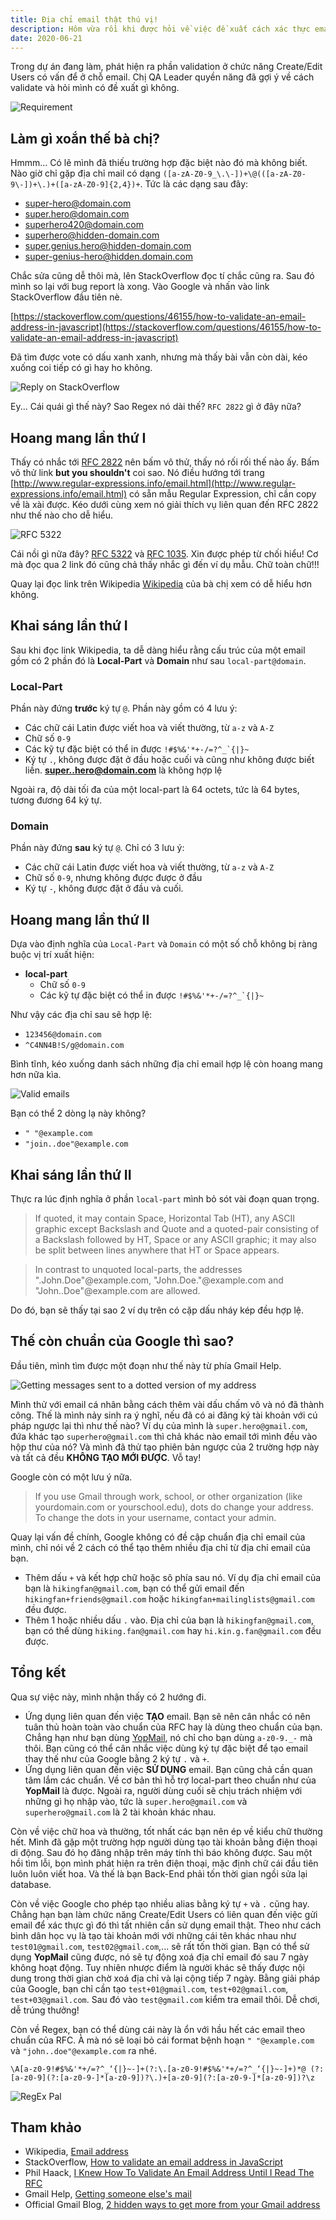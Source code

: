 ```yaml
---
title: Địa chỉ email thật thú vị!
description: Hôm vừa rồi khi được hỏi về việc đề xuất cách xác thực email, mình phát hiện ra nhiều điều mới về cấu trúc chuẩn của email.
date: 2020-06-21
---
```


Trong dự án đang làm, phát hiện ra phần validation ở chức năng Create/Edit Users có vấn để ở chỗ email. Chị QA Leader quyền năng đã gợi ý về cách validate và hỏi mình có đề xuất gì không.

![Requirement](../../assets/tutorials/dia-chi-email-that-thu-vi/requirement.jpg)

## Làm gì xoắn thế bà chị?

Hmmm... Có lẽ mình đã thiếu trường hợp đặc biệt nào đó mà không biết. Nào giờ chỉ gặp địa chỉ mail có dạng `([a-zA-Z0-9_\.\-])+\@(([a-zA-Z0-9\-])+\.)+([a-zA-Z0-9]{2,4})+`. Tức là các dạng sau đây:

- super-hero@domain.com
- super.hero@domain.com
- superhero420@domain.com
- superhero@hidden-domain.com
- super.genius.hero@hidden-domain.com
- super-genius-hero@hidden.domain.com

Chắc sửa cũng dễ thôi mà, lên StackOverflow đọc tí chắc cũng ra. Sau đó mình so lại với bug report là xong. Vào Google và nhấn vào link StackOverflow đầu tiên nè.

[https://stackoverflow.com/questions/46155/how-to-validate-an-email-address-in-javascript](https://stackoverflow.com/questions/46155/how-to-validate-an-email-address-in-javascript)

Đã tìm được vote có dấu xanh xanh, nhưng mà thấy bài vẫn còn dài, kéo xuống coi tiếp có gì hay ho không.

![Reply on StackOverflow](../../assets/tutorials/dia-chi-email-that-thu-vi/stackoverflow.png)

Ey... Cái quái gì thế này? Sao Regex nó dài thế? `RFC 2822` gì ở đây nữa?

## Hoang mang lần thứ I

Thấy có nhắc tới [RFC 2822](https://tools.ietf.org/html/rfc2822) nên bấm vô thử, thấy nó rối rối thế nào ấy. Bấm vô thử link **but you shouldn't** coi sao. Nó điều hướng tới trang [http://www.regular-expressions.info/email.html](http://www.regular-expressions.info/email.html) có sẵn mẫu Regular Expression, chỉ cần copy về là xài được. Kéo dưới cùng xem nó giải thích vụ liên quan đến RFC 2822 như thế nào cho dễ hiểu.

![RFC 5322](../../assets/tutorials/dia-chi-email-that-thu-vi/regular-expression.png)

Cái nồi gì nữa đây? [RFC 5322](https://tools.ietf.org/html/rfc5322#section-3.4) và [RFC 1035](https://tools.ietf.org/html/rfc1035#section-2.3.1). Xin được phép từ chối hiểu! Cơ mà đọc qua 2 link đó cũng chả thấy nhắc gì đến ví dụ mẫu. Chữ toàn chữ!!!

Quay lại đọc link trên Wikipedia [Wikipedia](https://en.wikipedia.org/wiki/Email_address) của bà chị xem có dễ hiểu hơn không.

## Khai sáng lần thứ I

Sau khi đọc link Wikipedia, ta dễ dàng hiểu rằng cấu trúc của một email gồm có 2 phần đó là **Local-Part** và **Domain** như sau `local-part@domain`.

### Local-Part

Phần này đứng **trước** ký tự `@`. Phần này gồm có 4 lưu ý:

- Các chữ cái Latin được viết hoa và viết thường, từ `a-z` và `A-Z`
- Chữ số `0-9`
- Các kỹ tự đặc biệt có thể in được `` !#$%&'*+-/=?^_`{|}~ ``
- Ký tự `.`, không được đặt ở đầu hoặc cuối và cũng như không được biết liền. **super..hero@domain.com** là không hợp lệ

Ngoài ra, độ dài tối đa của một local-part là 64 octets, tức là 64 bytes, tương đương 64 ký tự.

### Domain

Phần này đứng **sau** ký tự `@`. Chỉ có 3 lưu ý:

- Các chữ cái Latin được viết hoa và viết thường, từ `a-z` và `A-Z`
- Chữ số `0-9`, nhưng không được được ở đầu
- Ký tự `-`, không được đặt ở đầu và cuối.

## Hoang mang lần thứ II

Dựa vào định nghĩa của `Local-Part` và `Domain` có một số chỗ không bị ràng buộc vị trí xuất hiện:

- **local-part**
  - Chữ số `0-9`
  - Các kỹ tự đặc biệt có thể in được `` !#$%&'*+-/=?^_`{|}~ ``

Như vậy các địa chỉ sau sẽ hợp lệ:

- `123456@domain.com`
- `^C4NN4B!S/g@domain.com`

Bình tĩnh, kéo xuống danh sách những địa chỉ email hợp lệ còn hoang mang hơn nữa kìa.

![Valid emails](../../assets/tutorials/dia-chi-email-that-thu-vi/valid-emails.png)

Bạn có thể 2 dòng lạ này không?

- `" "@example.com`
- `"join..doe"@example.com`

## Khai sáng lần thứ II

Thực ra lúc định nghĩa ở phần `local-part` mình bỏ sót vài đoạn quan trọng.

> If quoted, it may contain Space, Horizontal Tab (HT), any ASCII graphic except Backslash and Quote and a quoted-pair consisting of a Backslash followed by HT, Space or any ASCII graphic; it may also be split between lines anywhere that HT or Space appears.

> In contrast to unquoted local-parts, the addresses ".John.Doe"@example.com, "John.Doe."@example.com and "John..Doe"@example.com are allowed.

Do đó, bạn sẽ thấy tại sao 2 ví dụ trên có cặp dấu nháy kép đều hợp lệ.

## Thế còn chuẩn của Google thì sao?

Đầu tiên, mình tìm được một đoạn như thế này từ phía Gmail Help.

![Getting messages sent to a dotted version of my address](../../assets/tutorials/dia-chi-email-that-thu-vi/dotted-version.png)

Mình thử với email cá nhân bằng cách thêm vài dấu chấm vô và nó đã thành công. Thế là mình nảy sinh ra ý nghĩ, nếu đã có ai đăng ký tài khoản với cú pháp ngược lại thì như thế nào? Ví dụ của mình là `super.hero@gmail.com`, đứa khác tạo `superhero@gmail.com` thì chả khác nào email tới mình đều vào hộp thư của nó? Và mình đã thử tạo phiên bản ngược của 2 trường hợp này và tất cả đều **KHÔNG TẠO MỚI ĐƯỢC**. Vỗ tay!

Google còn có một lưu ý nữa.

> If you use Gmail through work, school, or other organization (like yourdomain.com or yourschool.edu), dots do change your address. To change the dots in your username, contact your admin.

Quay lại vấn đề chính, Google không có đề cập chuẩn địa chỉ email của mình, chỉ nói về 2 cách có thể tạo thêm nhiều địa chỉ từ địa chỉ email của bạn.

- Thêm dấu `+` và kết hợp chữ hoặc sô phía sau nó. Ví dụ địa chỉ email của bạn là `hikingfan@gmail.com`, bạn có thể gửi email đến `hikingfan+friends@gmail.com` hoặc `hikingfan+mailinglists@gmail.com` đều được.
- Thêm 1 hoặc nhiều dấu `.` vào.
  Địa chỉ của bạn là `hikingfan@gmail.com`, bạn có thể dùng `hiking.fan@gmail.com` hay `hi.kin.g.fan@gmail.com` đều được.

## Tổng kết

Qua sự việc này, mình nhận thấy có 2 hướng đi.

- Ứng dụng liên quan đến việc **TẠO** email. Bạn sẽ nên cân nhắc có nên tuân thủ hoàn toàn vào chuẩn của RFC hay là dùng theo chuẩn của bạn. Chẳng hạn như bạn dùng [YopMail](http://www.yopmail.com/en/), nó chỉ cho bạn dùng `a-z0-9._-` mà thôi. Bạn cũng có thể cân nhắc việc dùng ký tự đặc biệt để tạo email thay thế như của Google bằng 2 ký tự `.` và `+`.
- Ứng dụng liên quan đến việc **SỬ DỤNG** email. Bạn cũng chả cần quan tâm lắm các chuẩn. Về cơ bản thì hỗ trợ local-part theo chuẩn như của **YopMail** là được. Ngoài ra, người dùng cuối sẽ chịu trách nhiệm với những gì họ nhập vào, tức là `super.hero@gmail.com` và `superhero@gmail.com` là 2 tài khoản khác nhau.

Còn về việc chữ hoa và thường, tốt nhất các bạn nên ép về kiểu chữ thường hết. Mình đã gặp một trường hợp người dùng tạo tài khoản bằng điện thoại di động. Sau đó họ đăng nhập trên máy tính thì báo không được. Sau một hồi tìm lỗi, bọn mình phát hiện ra trên điện thoại, mặc định chữ cái đầu tiên luôn luôn viết hoa. Và thế là bạn Back-End phải tốn thời gian ngồi sửa lại database.

Còn về việc Google cho phép tạo nhiều alias bằng ký tự `+` và `.` cũng hay. Chẳng hạn bạn làm chức năng Create/Edit Users có liên quan đến việc gửi email để xác thực gì đó thì tất nhiên cần sử dụng email thật. Theo như cách bình dân học vụ là tạo tài khoản mới với những cái tên khác nhau như `test01@gmail.com`, `test02@gmail.com`,... sẽ rất tốn thời gian. Bạn có thể sử dụng **YopMail** cũng được, nó sẽ tự động xoá địa chỉ email đó sau 7 ngày không hoạt động. Tuy nhiên nhược điểm là người khác sẽ thấy được nội dung trong thời gian chờ xoá địa chỉ và lại cộng tiếp 7 ngày. Bằng giải pháp của Google, bạn chỉ cần tạo `test+01@gmail.com`, `test+02@gmail.com`, `test+03@gmail.com`. Sau đó vào `test@gmail.com` kiểm tra email thôi. Dễ chơi, dễ trúng thưởng!

Còn về Regex, bạn có thể dùng cái này là ổn với hầu hết các email theo chuẩn của RFC. À mà nó sẽ loại bỏ cái format bệnh hoạn `" "@example.com` và `"john..doe"@example.com` ra nhé.

`\A[a-z0-9!#$%&'*+/=?^_‘{|}~-]+(?:\.[a-z0-9!#$%&'*+/=?^_‘{|}~-]+)*@ (?:[a-z0-9](?:[a-z0-9-]*[a-z0-9])?\.)+[a-z0-9](?:[a-z0-9-]*[a-z0-9])?\z`

![RegEx Pal](../../assets/tutorials/dia-chi-email-that-thu-vi/regexpal.png)

## Tham khảo

- Wikipedia, [Email address](https://en.wikipedia.org/wiki/Email_address)
- StackOverflow, [How to validate an email address in JavaScript](https://stackoverflow.com/a/1373724)
- Phil Haack, [I Knew How To Validate An Email Address Until I Read The RFC](https://haacked.com/archive/2007/08/21/i-knew-how-to-validate-an-email-address-until-i.aspx)
- Gmail Help, [Getting someone else's mail](https://support.google.com/mail/answer/10313?topic=14822)
- Official Gmail Blog, [2 hidden ways to get more from your Gmail address](https://gmail.googleblog.com/2008/03/2-hidden-ways-to-get-more-from-your.html)
